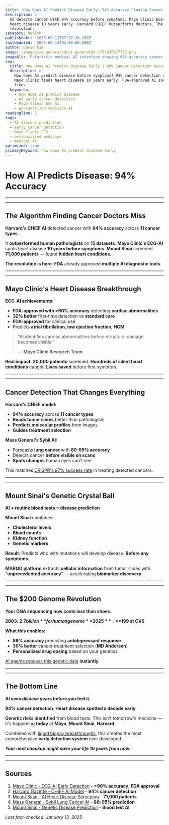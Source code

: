 ```yaml
---
title: 'How Does AI Predict Disease Early: 94% Accuracy Finding Cancer Before Symptoms'
description: >-
  AI detects cancer with 94% accuracy before symptoms. Mayo Clinic ECG-AI finds 
  heart disease 10 years early. Harvard CHIEF outperforms doctors. The
  revolution.
category: health
publishedAt: '2025-09-12T07:27:28.208Z'
lastUpdated: '2025-09-14T03:00:00.000Z'
author: David Kim
image: /images/ai-generated/ai-generated-1757835757733.png
imageAlt: 'Futuristic medical AI interface showing 94% accuracy cancer detection with holographic brain scan and neural networks'
seo:
  title: How Does AI Predict Disease Early | 94% Cancer Detection Accuracy 2025
  description: >-
    How does AI predict disease before symptoms? 94% cancer detection accuracy.
    Mayo Clinic finds heart disease 10 years early. FDA-approved AI saving
    lives.
  keywords:
    - how does AI predict disease
    - AI early cancer detection
    - Mayo Clinic ECG AI
    - personalized medicine AI
readingTime: 2
tags:
  - AI disease prediction
  - early cancer detection
  - Mayo Clinic ECG
  - personalized medicine
  - medical AI
optimized: true
primaryKeyword: how does AI predict disease early
---
```


# How AI Predicts Disease: **94%** Accuracy

---

---

## The Algorithm Finding Cancer Doctors Miss

**Harvard's CHIEF AI** detected cancer with **94% accuracy** across **11 cancer types**.

It **outperformed human pathologists** on **15 datasets**. **Mayo Clinic's ECG-AI** spots heart disease **10 years before symptoms**. **Mount Sinai** screened **71,000 patients** — found **hidden heart conditions**.

**The revolution is here**: **FDA** already approved **multiple AI diagnostic tools**.

---

---

## Mayo Clinic's Heart Disease Breakthrough

**ECG-AI achievements:**

- **FDA-approved with >90% accuracy** detecting **cardiac abnormalities**
- **32% better** first-time detection vs **standard care**
- **FDA-approved** for clinical use
- Predicts **atrial fibrillation**, **low ejection fraction**, **HCM**

> "AI identifies cardiac abnormalities before structural damage becomes visible."
>
> — **Mayo Clinic Research Team**

**Real impact**: **20,000 patients** screened. **Hundreds of silent heart conditions** caught. **Lives saved** before first symptom.

---

---

## Cancer Detection That Changes Everything

**Harvard's CHIEF model:**

- **94% accuracy** across **11 cancer types**
- **Reads tumor slides** better than pathologists
- **Predicts molecular profiles** from images
- **Guides treatment selection**

**Mass General's Sybil AI:**

- Forecasts **lung cancer** with **80-95% accuracy**
- Detects cancer **before visible on scans**
- **Spots changes** human eyes can't see

This matches [CRISPR's 97% success rate](/science/crispr-therapeutics-breakthrough-2025) in treating detected cancers.

---

---

## Mount Sinai's Genetic Crystal Ball

**AI + routine blood tests = disease prediction**

**Mount Sinai** combines:

- **Cholesterol levels**
- **Blood counts**
- **Kidney function**
- **Genetic markers**

**Result**: Predicts who with mutations will develop disease. **Before any symptoms**.

**MARQO platform** extracts **cellular information** from tumor slides with "**unprecedented accuracy**" — accelerating **biomarker discovery**.

---

---

## The $200 Genome Revolution

**Your DNA sequencing now costs less than shoes.**

**2003**: **$2.7 billion** for human genome
**2025**: **$199 at CVS**

**What this enables:**

- **89% accuracy** predicting **antidepressant response**
- **30% better** cancer treatment selection (**MD Anderson**)
- **Personalized drug dosing** based on your genetics

[AI agents process this genetic data](/technology/ai-agents-revolution-13-billion-market-taking-over-2025) **instantly**.

---

---

## The Bottom Line

**AI sees disease years before you feel it.**

**94% cancer detection**. **Heart disease spotted a decade early**.

**Genetic risks identified** from blood tests. This isn't tomorrow's medicine — it's happening **today** at **Mayo**, **Mount Sinai**, **Harvard**.

Combined with [liquid biopsy breakthroughs](/health/ai-liquid-biopsy-cancer-detection-breakthrough), this creates the most comprehensive **early detection system** ever developed.

_**Your next checkup might save your life 10 years from now.**_

---

---

## Sources

1. [Mayo Clinic - ECG-AI Early Detection](https://newsnetwork.mayoclinic.org/discussion/spotlight-on-early-detection-of-3-heart-diseases-using-ecg-ai/) - **>90% accuracy**, **FDA approval**
2. [Harvard Gazette - CHIEF AI Model](https://news.harvard.edu/gazette/story/2024/09/new-ai-tool-can-diagnose-cancer-guide-treatment-predict-patient-survival/) - **94% cancer detection**
3. [Mount Sinai - AI Heart Disease Screening](https://www.mountsinai.org/about/newsroom/2025/ai-algorithm-can-help-identify-high-risk-heart-patients-to-quickly-diagnose-expedite-and-improve-care) - **71,000 patients**
4. [Mass General - Sybil Lung Cancer AI](https://www.massgeneral.org/cancer-center/news/ai-early-detection-cancer) - **80-95% prediction**
5. [Mount Sinai - Genetic Disease Prediction](https://www.mountsinai.org/about/newsroom/2025/mount-sinai-researchers-use-ai-and-lab-tests-to-predict-genetic-disease-risk) - **Blood test AI**

_Last fact-checked: January 13, 2025_
